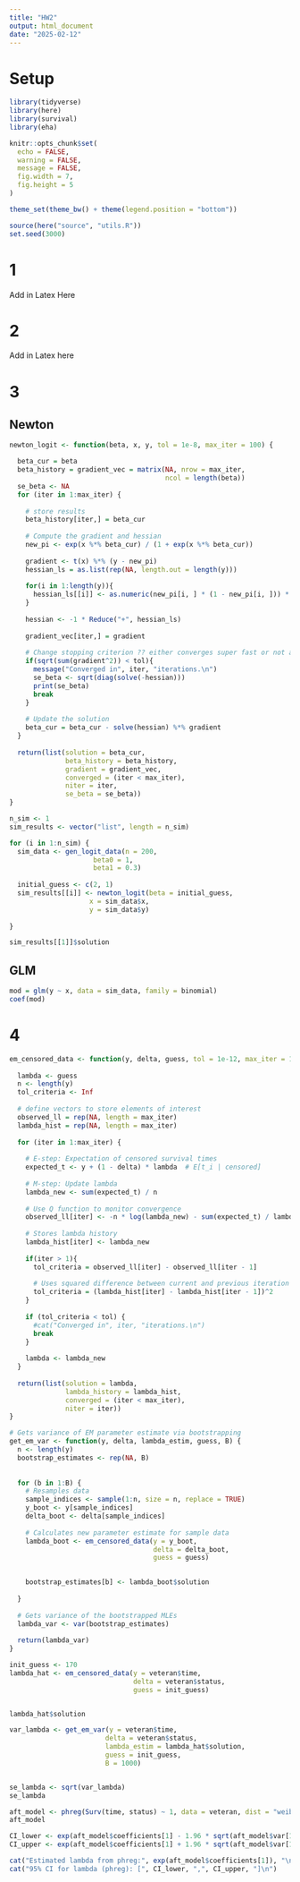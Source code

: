 ```yaml
---
title: "HW2"
output: html_document
date: "2025-02-12"
---
```

# Setup

```r
library(tidyverse)
library(here)
library(survival)
library(eha)

knitr::opts_chunk$set(
  echo = FALSE,
  warning = FALSE,
  message = FALSE,
  fig.width = 7,
  fig.height = 5
)

theme_set(theme_bw() + theme(legend.position = "bottom"))

source(here("source", "utils.R"))
set.seed(3000)
```

# 1

Add in Latex Here


# 2

Add in Latex here

# 3
## Newton
```r
newton_logit <- function(beta, x, y, tol = 1e-8, max_iter = 100) {

  beta_cur = beta
  beta_history = gradient_vec = matrix(NA, nrow = max_iter, 
                                       ncol = length(beta))
  se_beta <- NA
  for (iter in 1:max_iter) {
    
    # store results
    beta_history[iter,] = beta_cur
    
    # Compute the gradient and hessian
    new_pi <- exp(x %*% beta_cur) / (1 + exp(x %*% beta_cur))
    
    gradient <- t(x) %*% (y - new_pi)
    hessian_ls = as.list(rep(NA, length.out = length(y)))
    
    for(i in 1:length(y)){
      hessian_ls[[i]] <- as.numeric(new_pi[i, ] * (1 - new_pi[i, ])) * tcrossprod(x[i,], x[i,])
    }
    
    hessian <- -1 * Reduce("+", hessian_ls)
    
    gradient_vec[iter,] = gradient
    
    # Change stopping criterion ?? either converges super fast or not at all..
    if(sqrt(sum(gradient^2)) < tol){
      message("Converged in", iter, "iterations.\n")
      se_beta <- sqrt(diag(solve(-hessian)))
      print(se_beta)
      break
    }
    
    # Update the solution
    beta_cur = beta_cur - solve(hessian) %*% gradient
  }
  
  return(list(solution = beta_cur, 
              beta_history = beta_history,
              gradient = gradient_vec,
              converged = (iter < max_iter),
              niter = iter,
              se_beta = se_beta))
}
```

```r
n_sim <- 1
sim_results <- vector("list", length = n_sim)

for (i in 1:n_sim) {
  sim_data <- gen_logit_data(n = 200,
                     beta0 = 1,
                     beta1 = 0.3)
  
  initial_guess <- c(2, 1)
  sim_results[[i]] <- newton_logit(beta = initial_guess,
                    x = sim_data$x,
                    y = sim_data$y)
  
}
```

```r
sim_results[[1]]$solution
```

## GLM
```r


mod = glm(y ~ x, data = sim_data, family = binomial)
coef(mod)

```


# 4

```r
em_censored_data <- function(y, delta, guess, tol = 1e-12, max_iter = 100) {
  
  lambda <- guess 
  n <- length(y)
  tol_criteria <- Inf
  
  # define vectors to store elements of interest
  observed_ll = rep(NA, length = max_iter)
  lambda_hist = rep(NA, length = max_iter)
  
  for (iter in 1:max_iter) {
    
    # E-step: Expectation of censored survival times
    expected_t <- y + (1 - delta) * lambda  # E[t_i | censored]
    
    # M-step: Update lambda
    lambda_new <- sum(expected_t) / n
    
    # Use Q function to monitor convergence
    observed_ll[iter] <- -n * log(lambda_new) - sum(expected_t) / lambda_new
    
    # Stores lambda history
    lambda_hist[iter] <- lambda_new
    
    if(iter > 1){
      tol_criteria = observed_ll[iter] - observed_ll[iter - 1]
      
      # Uses squared difference between current and previous iteration of beta
      tol_criteria = (lambda_hist[iter] - lambda_hist[iter - 1])^2
    }
    
    if (tol_criteria < tol) {
      #cat("Converged in", iter, "iterations.\n")
      break
    }
    
    lambda <- lambda_new
  }
  
  return(list(solution = lambda, 
              lambda_history = lambda_hist,
              converged = (iter < max_iter),
              niter = iter))
}

```

```r
# Gets variance of EM parameter estimate via bootstrapping
get_em_var <- function(y, delta, lambda_estim, guess, B) {
  n <- length(y)
  bootstrap_estimates <- rep(NA, B)
  
  
  for (b in 1:B) {
    # Resamples data
    sample_indices <- sample(1:n, size = n, replace = TRUE)
    y_boot <- y[sample_indices]
    delta_boot <- delta[sample_indices]
    
    # Calculates new parameter estimate for sample data
    lambda_boot <- em_censored_data(y = y_boot, 
                                    delta = delta_boot,
                                    guess = guess)
        

    bootstrap_estimates[b] <- lambda_boot$solution
    
  }
  
  # Gets variance of the bootstrapped MLEs
  lambda_var <- var(bootstrap_estimates)
  
  return(lambda_var)
}
```


```r
init_guess <- 170
lambda_hat <- em_censored_data(y = veteran$time, 
                               delta = veteran$status, 
                               guess = init_guess)


lambda_hat$solution

var_lambda <- get_em_var(y = veteran$time, 
                        delta = veteran$status,
                        lambda_estim = lambda_hat$solution,
                        guess = init_guess,
                        B = 1000)


se_lambda <- sqrt(var_lambda)
se_lambda
```

```r
aft_model <- phreg(Surv(time, status) ~ 1, data = veteran, dist = "weibull", shape = 1)
aft_model

CI_lower <- exp(aft_model$coefficients[1] - 1.96 * sqrt(aft_model$var[1, 1]))
CI_upper <- exp(aft_model$coefficients[1] + 1.96 * sqrt(aft_model$var[1, 1]))

cat("Estimated lambda from phreg:", exp(aft_model$coefficients[1]), "\n")
cat("95% CI for lambda (phreg): [", CI_lower, ",", CI_upper, "]\n")
```




